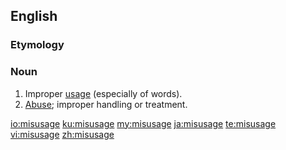==English==

===Etymology===
{{prefix|en|mis|usage}}

===Noun===
{{en-noun}}

# Improper [[usage]] (especially of words).
# [[abuse|Abuse]]; improper handling or treatment.

[[io:misusage]]
[[ku:misusage]]
[[my:misusage]]
[[ja:misusage]]
[[te:misusage]]
[[vi:misusage]]
[[zh:misusage]]